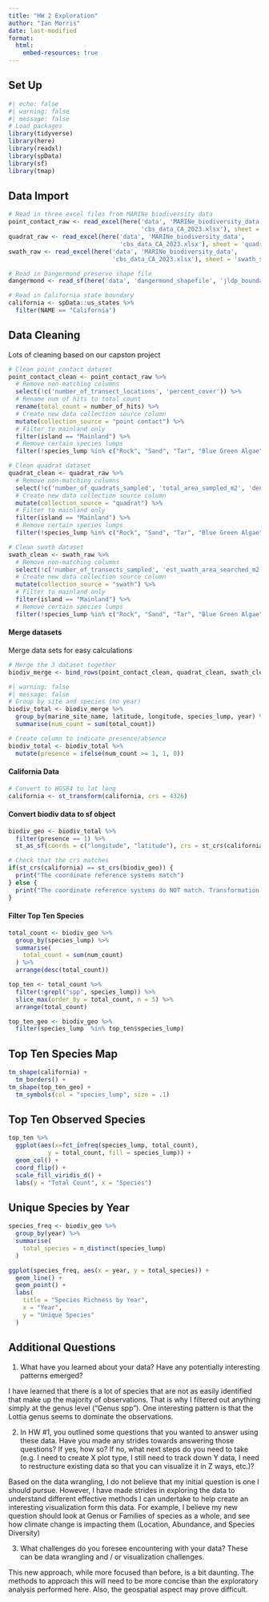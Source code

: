 ```yaml
---
title: "HW 2 Exploration"
author: "Ian Morris"
date: last-modified
format:
  html:
    embed-resources: true 
---
```


## Set Up

```r
#| echo: false
#| warning: false
#| message: false
# Load packages 
library(tidyverse)
library(here)
library(readxl)
library(spData)
library(sf)
library(tmap)
```

## Data Import

```r
# Read in three excel files from MARINe biodiversity data 
point_contact_raw <- read_excel(here('data', 'MARINe_biodiversity_data',
                                     'cbs_data_CA_2023.xlsx'), sheet = 'point_contact_summary_data')
quadrat_raw <- read_excel(here('data', 'MARINe_biodiversity_data',
                               'cbs_data_CA_2023.xlsx'), sheet = 'quadrat_summary_data')
swath_raw <- read_excel(here('data', 'MARINe_biodiversity_data',
                             'cbs_data_CA_2023.xlsx'), sheet = 'swath_summary_data')

# Read in Dangermond preserve shape file 
dangermond <- read_sf(here('data', 'dangermond_shapefile', 'jldp_boundary.shp'))

# Read in California state boundary 
california <- spData::us_states %>% 
  filter(NAME == "California")

```

## Data Cleaning

Lots of cleaning based on our capston project

```r
# Clean point_contact dataset 
point_contact_clean <- point_contact_raw %>% 
  # Remove non-matching columns 
  select(!c('number_of_transect_locations', 'percent_cover')) %>% 
  # Rename num of hits to total count 
  rename(total_count = number_of_hits) %>% 
  # Create new data collection source column 
  mutate(collection_source = "point contact") %>% 
  # Filter to mainland only 
  filter(island == "Mainland") %>% 
  # Remove certain species lumps 
  filter(!species_lump %in% c("Rock", "Sand", "Tar", "Blue Green Algae", "Red Crust", "Diatom", "Ceramiales"))

# Clean quadrat dataset 
quadrat_clean <- quadrat_raw %>% 
  # Remove non-matching columns 
  select(!c('number_of_quadrats_sampled', 'total_area_sampled_m2', 'density_per_m2')) %>% 
  # Create new data collection source column 
  mutate(collection_source = "quadrat") %>% 
  # Filter to mainland only 
  filter(island == "Mainland") %>% 
  # Remove certain species lumps 
  filter(!species_lump %in% c("Rock", "Sand", "Tar", "Blue Green Algae", "Red Crust", "Diatom", "Ceramiales"))

# Clean swath dataset 
swath_clean <- swath_raw %>% 
  # Remove non-matching columns 
  select(!c('number_of_transects_sampled', 'est_swath_area_searched_m2',  'density_per_m2')) %>% 
  # Create new data collection source column 
  mutate(collection_source = "swath") %>% 
  # Filter to mainland only 
  filter(island == "Mainland") %>% 
  # Remove certain species lumps 
  filter(!species_lump %in% c("Rock", "Sand", "Tar", "Blue Green Algae", "Red Crust", "Diatom", "Ceramiales"))
```

#### Merge datasets

Merge data sets for easy calculations

```r
# Merge the 3 dataset together 
biodiv_merge <- bind_rows(point_contact_clean, quadrat_clean, swath_clean)
```

```r
#| warning: false
#| message: false
# Group by site and species (no year)
biodiv_total <- biodiv_merge %>% 
  group_by(marine_site_name, latitude, longitude, species_lump, year) %>% 
  summarise(num_count = sum(total_count))
```

```r
# Create column to indicate presence/absence
biodiv_total <- biodiv_total %>% 
  mutate(presence = ifelse(num_count >= 1, 1, 0))
```


#### California Data

```r
# Convert to WGS84 to lat long
california <- st_transform(california, crs = 4326)
```

#### Convert biodiv data to sf object

```r
biodiv_geo <- biodiv_total %>% 
  filter(presence == 1) %>%  
  st_as_sf(coords = c("longitude", "latitude"), crs = st_crs(california), remove = FALSE)

# Check that the crs matches 
if(st_crs(california) == st_crs(biodiv_geo)) {
  print("The coordinate reference systems match")
} else {
  print("The coordinate reference systems do NOT match. Transformation of CRS is recommended.")
}
```

#### Filter Top Ten Species

```r
total_count <- biodiv_geo %>% 
  group_by(species_lump) %>% 
  summarise(
    total_count = sum(num_count)
  ) %>% 
  arrange(desc(total_count))
```

```r
top_ten <- total_count %>% 
  filter(!grepl("spp", species_lump)) %>%
  slice_max(order_by = total_count, n = 5) %>% 
  arrange(total_count)
```

```r
top_ten_geo <- biodiv_geo %>% 
  filter(species_lump  %in% top_ten$species_lump)
```

## Top Ten Species Map

```r
tm_shape(california) +
  tm_borders() +
tm_shape(top_ten_geo) + 
  tm_symbols(col = "species_lump", size = .1) 
```

## Top Ten Observed Species

```r
top_ten %>% 
  ggplot(aes(x=fct_infreq(species_lump, total_count), 
           y = total_count, fill = species_lump)) +
  geom_col() +
  coord_flip() +
  scale_fill_viridis_d() +
  labs(y = "Total Count", x = "Species")
```

## Unique Species by Year

```r
species_freq <- biodiv_geo %>% 
  group_by(year) %>% 
  summarise(
    total_species = n_distinct(species_lump)
  )
```

```r
ggplot(species_freq, aes(x = year, y = total_species)) +
  geom_line() +
  geom_point() +
  labs(
    title = "Species Richness by Year",
    x = "Year",
    y = "Unique Species"
  )
```
## Additional Questions

1. What have you learned about your data? Have any potentially interesting patterns emerged?

I have learned that there is a lot of species that are not as easily identified that make up the majority of observations. That is why I filtered out anything simply at the genus level ("Genus spp"). One interesting pattern is that the Lottia genus seems to dominate the observations.

2. In HW #1, you outlined some questions that you wanted to answer using these data. Have you made any strides towards answering those questions? If yes, how so? If no, what next steps do you need to take (e.g. I need to create X plot type, I still need to track down Y data, I need to restructure existing data so that you can visualize it in Z ways, etc.)?

Based on the data wrangling, I do not believe that my initial question is one I should pursue. However, I have made strides in exploring the data to understand different effective methods I can undertake to help create an interesting visualization form this data. For example, I believe my new question should look at Genus or Families of species as a whole, and see how climate change is impacting them (Location, Abundance, and Species Diversity)

3. What challenges do you foresee encountering with your data? These can be data wrangling and / or visualization challenges.

This new approach, while more focused than before, is a bit daunting. The methods to approach this will need to be more concise than the exploratory analysis performed here. Also, the geospatial aspect may prove difficult.
